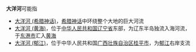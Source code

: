 '''大洋河'''可能指
*[[大洋河_(希腊神话)|大洋河 (希腊神话)]]，[[希腊神话|希腊神话]]中环绕整个大地的巨大河流
*[[大洋河_(黄海)|大洋河 (黄海)]]，位于[[中华人民共和国|中华人民共和国]][[辽宁省|辽宁省]]东部，为辽东半岛独流入海河流，于[[东港市|东港市]]汇入[[黄海|黄海]]
*[[大洋河_(郁江)|大洋河 (郁江)]]，位于中华人民共和国[[广西壮族自治区|广西壮族自治区]][[桂平市|桂平市]]，为[[郁江_(西江支流)|郁江]]右岸支流

{{Disambig|D|cat=三字地名消歧义}}
